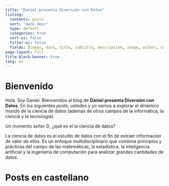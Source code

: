 ```yaml
---
title: "Daniel presenta Diversión con Datos"
listing:
  contents: posts
  sort: "date desc"
  type: default
  categories: true
  sort-ui: false
  filter-ui: false
  fields: [image, date, title, subtitle, description, image, author, categories, reading-time, word-count]
page-layout: full
title-block-banner: true
lang: es
---
```


# Bienvenido

Hola. Soy Daniel. Bienvenidos al blog de **Daniel presenta Diversión con Datos**. En los siguientes *posts*, ustedes y yo vamos a explorar el dinámico mundo de la ciencia de datos (además de otros campos de la informática, la ciencia y la tecnología).

Un momento *señor D*, ¿qué es el la ciencia de datos?

La ciencia de datos es el estudio de datos con el fin de extraer información de valor de ellos. Es un enfoque multidisciplinario que combina principios y prácticas del campo de las matemáticas, la estadística, la inteligencia artificial y la ingeniería de computación para analizar grandes cantidades de datos.

# Posts en castellano
